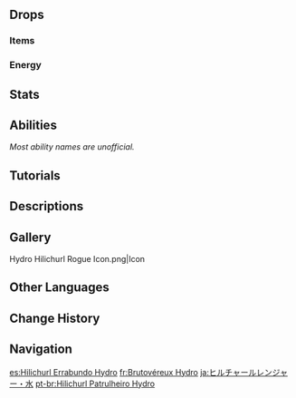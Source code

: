 {{Enemy Infobox
|title    = 
|dmgtype  = Hydro
|image    = Enemy Hydro Hilichurl Rogue.png
|type     = Elite Enemies
|family   = Hilichurls
|group    = Hilichurl Rogues
|weakpoint = yes
}}
{{Enemy Intro}}

==Drops==
===Items===
{{Drops Table|type=Hilichurl Rogue}}

===Energy===
{{Energy Drops
|type  = Hydro
|hp1   = 66
|o1    = 1
|hp2   = 33
|o2    = 1
|hp3   = 0
|p3    = 1
}}

==Stats==
{{Enemy Stats
|hydro_res    = 50%

|hp_ratio     = 5
|hp_type      = 2
|atk_ratio    = 5
|atk_type     = 2
}}

==Abilities==
''Most ability names are unofficial.''
{{Enemy Attacks
|name_1      = Single Slash
|desc_1      = Swings its scythe once, dealing '''100% ATK''' as {{Color|Hydro DMG}}.

|name_2      = Double Slash
|desc_2      = Swings its scythe twice, dealing '''80% ATK''', '''100% ATK''' as {{Color|Hydro DMG}}.

|name_3      = Charging Slash
|desc_3      = If the player is far away, charges at the player and swings its scythe once, dealing '''100% ATK''' as {{Color|Hydro DMG}}.

|name_4      = Stab
|desc_4      = Adjusts the blade of its scythe and stabs the player, dealing '''80% ATK''' as {{Color|Hydro DMG}}.

|name_5      = Slime Throw
|desc_5      = Throws 3 Hydro Slimes at the player, each dealing '''80% ATK''' as {{Color|Hydro DMG}}.

|name_6      = Bubble Cannon
|desc_6      = Summons a Hydro Slime and pokes it repeatedly to launch 3 bubbles at the player, which will trap the player and deal '''50% ATK''' as {{Color|Hydro DMG}} upon contact. Afterwards, kicks the Hydro Slime at the player, dealing '''100% ATK''' as {{Color|Hydro DMG}} on hit. The slime is a {{Hydro}} entity and can be defeated using [[Elemental Reaction]]s. Attacking or defeating the slime will apply {{Hydro}} to the Hilichurl Rogue. Additionally, defeating it will knock the Hilichurl Rogue down.
{{Elemental Shield Data|Hydro|2|Hydro Slime}}
|file_6_2    = Hydro Hilichurl Rogue Bubble Cannon 2
|caption_6_2 = Slime Defeated
}}

==Tutorials==
{{Tutorial|Hydro Hilichurl Rogue}}

==Descriptions==
{{Description|Hilichurl wanderers unaffiliated with any specific tribe. They can often be found roving the wilds as if in voluntary exile.<br>They may also lend their aid to other hilichurls or hilichurl tribes for various reasons and go their separate ways afterward. They seem to possess a higher level of intelligence than commonplace hilichurls.|[[Archive]]}}

==Gallery==
<gallery>
Hydro Hilichurl Rogue Icon.png|Icon
</gallery>

==Other Languages==
{{Other Languages
|en      = Hydro Hilichurl Rogue
|zhs     = 丘丘水行游侠
|zhs_rm  = Qiūqiū Shuǐxíng Yóuxiá
|zht     = 丘丘水行遊俠
|zht_rm  = Qiūqiū Shuǐxíng Yóuxiá
|zh_tl   = 
|ja      = ヒルチャールレンジャー・水
|ja_rm   = Hiruchaaru Renjaa - Mizu
|ja_tl   = {{Lex|Hilichurl Rogue|ja}} - {{Lex|Hydro|ja}}
|ko      = 츄츄 물걸음 순찰자
|ko_tl   = Hilichurl Waterstep Patroller
|es      = Hilichurl Errabundo Hydro
|es_tl   = Hydro Wandering Hilichurl
|fr      = Brutovéreux Hydro
|fr_tl   = Hydro {{Lex|Hilichurl Rogue|fr}}
|ru      = Гидро хиличурл-изгой
|ru_tl   = Hydro {{Lex|Hilichurl Rogue|ru}}
|th      = Hydro Hilichurl Rogue
|vi      = Lãng Khách Hilichurl Thủy
|vi_tl   = 
|de      = Hilichurl-Hydro-Läufer
|de_tl   = Hilichurl Hydro Runner
|id      = Hydro Hilichurl Rogue
|pt      = Hilichurl Patrulheiro Hydro
|pt_tl   = 
|tr      = Su Dağ Zebanisi
|tr_tl   = {{Lex|Hydro|tr}} {{Lex|Hilichurl Rogue|tr}}
|it      = Hilichurl reietto di Hydro
|it_tl   = Outcast Hilichurl Hydro
}}

==Change History==
{{Change History|3.6}}

==Navigation==
{{Enemy Navbox|Elite}}

[[es:Hilichurl Errabundo Hydro]]
[[fr:Brutovéreux Hydro]]
[[ja:ヒルチャールレンジャー・水]]
[[pt-br:Hilichurl Patrulheiro Hydro]]